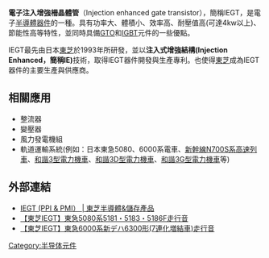{{Unreferenced|time=2020-10-31T02:06:11+00:00}}
'''電子注入增強柵晶體管'''（Injection enhanced gate transistor），簡稱IEGT，是電子[[半導體器件|半導體器件]]的一種。具有功率大、體積小、效率高、耐壓值高(可達4kw以上)、節能性高等特性，並同時具備[[GTO|GTO]]和[[IGBT|IGBT]]元件的一些優點。

IEGT最先由日本[[東芝|東芝]]於1993年所研發，並以'''注入式增強結構(Injection Enhanced，簡稱IE)'''技術，取得IEGT器件開發與生產專利。也使得[[東芝|東芝]]成為IEGT器件的主要生產與供應商。

== 相關應用 ==
*整流器
*變壓器
*風力發電機組
*軌道運輸系統(例如：日本東急5080、6000系電車、[[新幹線N700系電聯車|新幹線N700S系高速列車]]、[[和諧3型電力機車|和諧3型電力機車]]、[[和諧3D型電力機車|和諧3D型電力機車]]、[[和諧3G型電力機車|和諧3G型電力機車]]等)

== 外部連結 ==
* [https://web.archive.org/web/20180614045429/https://toshiba.semicon-storage.com/tw/product/bipolar-transistor/iegt.html IEGT (PPI & PMI） | 東芝半導體&儲存產品]
* [https://www.youtube.com/watch?v=IJXsRWQ9n6g&t=10s 【東芝IEGT】東急5080系5181・5183・5186F走行音]
* [https://www.youtube.com/watch?v=D9QcgosTl8I&t=83s 【東芝IEGT】東急6000系新デハ6300形(7連化増結車)走行音]



{{tech-stub}}
[[Category:半导体元件|Category:半导体元件]]